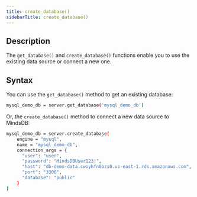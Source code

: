 ```yaml
---
title: create_database()
sidebarTitle: create_database()
---
```


## Description

The `get_database()` and `create_database()` functions enable you to use the existing data source or connect a new one.

## Syntax

You can use the `get_database()` method to get an existing database:

```bash
mysql_demo_db = server.get_database('mysql_demo_db')
```

Or, the `create_database()` method to connect a new data source to MindsDB:

```bash
mysql_demo_db = server.create_database(
    engine = "mysql",
    name = "mysql_demo_db",
    connection_args = {
      "user": "user",
      "password": "MindsDBUser123!",
      "host": "db-demo-data.cwoyhfn6bzs0.us-east-1.rds.amazonaws.com",
      "port": "3306",
      "database": "public"
    }
)
```
